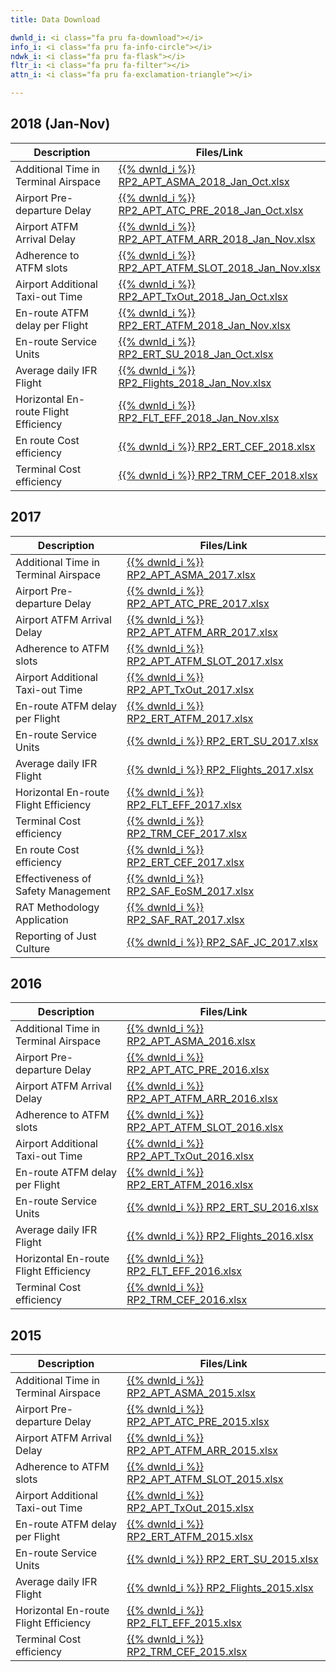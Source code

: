 ```yaml
---
title: Data Download

dwnld_i: <i class="fa pru fa-download"></i>
info_i: <i class="fa pru fa-info-circle"></i>
ndwk_i: <i class="fa pru fa-flask"></i>
fltr_i: <i class="fa pru fa-filter"></i>
attn_i: <i class="fa pru fa-exclamation-triangle"></i>

---
```


## 2018 (Jan-Nov)

| Description                           |  Files/Link                                                           |
|---------------------------------------|-----------------------------------------------------------------------|
| Additional Time in Terminal Airspace  | [{{% dwnld_i %}} RP2_APT_ASMA_2018_Jan_Oct.xlsx][RP2_APT_ASMA_2018]           |
| Airport Pre-departure Delay           | [{{% dwnld_i %}} RP2_APT_ATC_PRE_2018_Jan_Oct.xlsx][RP2_APT_ATC_PRE_2018]     |
| Airport ATFM Arrival Delay            | [{{% dwnld_i %}} RP2_APT_ATFM_ARR_2018_Jan_Nov.xlsx][RP2_APT_ATFM_ARR_2018]   |
| Adherence to ATFM slots               | [{{% dwnld_i %}} RP2_APT_ATFM_SLOT_2018_Jan_Nov.xlsx][RP2_APT_ATFM_SLOT_2018] |
| Airport Additional Taxi-out Time      | [{{% dwnld_i %}} RP2_APT_TxOut_2018_Jan_Oct.xlsx][RP2_APT_TxOut_2018]         |
| En-route ATFM delay per Flight        | [{{% dwnld_i %}} RP2_ERT_ATFM_2018_Jan_Nov.xlsx][RP2_ERT_ATFM_2018]           |
| En-route Service Units                | [{{% dwnld_i %}} RP2_ERT_SU_2018_Jan_Oct.xlsx][RP2_ERT_SU_2018]               |
| Average daily IFR Flight              | [{{% dwnld_i %}} RP2_Flights_2018_Jan_Nov.xlsx][RP2_Flights_2018]             |
| Horizontal En-route Flight Efficiency | [{{% dwnld_i %}} RP2_FLT_EFF_2018_Jan_Nov.xlsx][RP2_FLT_EFF_2018]             |
| En route Cost efficiency              | [{{% dwnld_i %}} RP2_ERT_CEF_2018.xlsx][RP2_ERT_CEF_2018]             |
| Terminal Cost efficiency              | [{{% dwnld_i %}} RP2_TRM_CEF_2018.xlsx][RP2_TRM_CEF_2018]             |


[RP2_APT_ASMA_2018]:      /prudata/dashboard/download/2018/RP2_APT_ASMA_2018_Jan_Oct.xlsx
[RP2_APT_ATC_PRE_2018]:   /prudata/dashboard/download/2018/RP2_APT_ATC_PRE_2018_Jan_Oct.xlsx
[RP2_APT_ATFM_ARR_2018]:  /prudata/dashboard/download/2018/RP2_APT_ATFM_ARR_2018_Jan_Nov.xlsx
[RP2_APT_ATFM_SLOT_2018]: /prudata/dashboard/download/2018/RP2_APT_ATFM_SLOT_2018_Jan_Nov.xlsx
[RP2_APT_TxOut_2018]:     /prudata/dashboard/download/2018/RP2_APT_TxOut_2018_Jan_Oct.xlsx
[RP2_ERT_ATFM_2018]:      /prudata/dashboard/download/2018/RP2_ERT_ATFM_2018_Jan_Nov.xlsx
[RP2_ERT_SU_2018]:        /prudata/dashboard/download/2018/RP2_ERT_SU_2018_Jan_Oct.xlsx
[RP2_Flights_2018]:       /prudata/dashboard/download/2018/RP2_Flights_2018_Jan_Nov.xlsx
[RP2_FLT_EFF_2018]:       /prudata/dashboard/download/2018/RP2_FLT_EFF_2018_Jan_Nov.xlsx
[RP2_ERT_CEF_2018]:       /prudata/dashboard/download/2018/RP2_ERT_CEF_2018.xlsx
[RP2_TRM_CEF_2018]:       /prudata/dashboard/download/2018/RP2_TRM_CEF_2018.xlsx


## 2017

| Description                           |  Files/Link                                                           |
|---------------------------------------|-----------------------------------------------------------------------|
| Additional Time in Terminal Airspace  | [{{% dwnld_i %}} RP2_APT_ASMA_2017.xlsx][RP2_APT_ASMA_2017]           |
| Airport Pre-departure Delay           | [{{% dwnld_i %}} RP2_APT_ATC_PRE_2017.xlsx][RP2_APT_ATC_PRE_2017]     |
| Airport ATFM Arrival Delay            | [{{% dwnld_i %}} RP2_APT_ATFM_ARR_2017.xlsx][RP2_APT_ATFM_ARR_2017]   |
| Adherence to ATFM slots               | [{{% dwnld_i %}} RP2_APT_ATFM_SLOT_2017.xlsx][RP2_APT_ATFM_SLOT_2017] |
| Airport Additional Taxi-out Time      | [{{% dwnld_i %}} RP2_APT_TxOut_2017.xlsx][RP2_APT_TxOut_2017]         |
| En-route ATFM delay per Flight        | [{{% dwnld_i %}} RP2_ERT_ATFM_2017.xlsx][RP2_ERT_ATFM_2017]           |
| En-route Service Units                | [{{% dwnld_i %}} RP2_ERT_SU_2017.xlsx][RP2_ERT_SU_2017]               |
| Average daily IFR Flight              | [{{% dwnld_i %}} RP2_Flights_2017.xlsx][RP2_Flights_2017]             |
| Horizontal En-route Flight Efficiency | [{{% dwnld_i %}} RP2_FLT_EFF_2017.xlsx][RP2_FLT_EFF_2017]             |
| Terminal Cost efficiency              | [{{% dwnld_i %}} RP2_TRM_CEF_2017.xlsx][RP2_TRM_CEF_2017]             |
| En route Cost efficiency              | [{{% dwnld_i %}} RP2_ERT_CEF_2017.xlsx][RP2_ERT_CEF_2017]             |
| Effectiveness of Safety Management    | [{{% dwnld_i %}} RP2_SAF_EoSM_2017.xlsx][RP2_SAF_EoSM_2017]           |
| RAT Methodology Application           | [{{% dwnld_i %}} RP2_SAF_RAT_2017.xlsx][RP2_SAF_RAT_2017]             |
| Reporting of Just Culture             | [{{% dwnld_i %}} RP2_SAF_JC_2017.xlsx][RP2_SAF_JC_2017]               |


[RP2_APT_ASMA_2017]:      /prudata/dashboard/download/2017/RP2_APT_ASMA_2017.xlsx
[RP2_APT_ATC_PRE_2017]:   /prudata/dashboard/download/2017/RP2_APT_ATC_PRE_2017.xlsx
[RP2_APT_ATFM_ARR_2017]:  /prudata/dashboard/download/2017/RP2_APT_ATFM_ARR_2017.xlsx
[RP2_APT_ATFM_SLOT_2017]: /prudata/dashboard/download/2017/RP2_APT_ATFM_SLOT_2017.xlsx
[RP2_APT_TxOut_2017]:     /prudata/dashboard/download/2017/RP2_APT_TxOut_2017.xlsx
[RP2_ERT_ATFM_2017]:      /prudata/dashboard/download/2017/RP2_ERT_ATFM_2017.xlsx
[RP2_ERT_SU_2017]:        /prudata/dashboard/download/2017/RP2_ERT_SU_2017.xlsx
[RP2_Flights_2017]:       /prudata/dashboard/download/2017/RP2_Flights_2017.xlsx
[RP2_FLT_EFF_2017]:       /prudata/dashboard/download/2017/RP2_FLT_EFF_2017.xlsx
[RP2_TRM_CEF_2017]:       /prudata/dashboard/download/2017/RP2_TRM_CEF_2017.xlsx
[RP2_ERT_CEF_2017]:        /prudata/dashboard/download/2017/RP2_ERT_CEF_2017.xlsx
[RP2_SAF_EoSM_2017]:      /prudata/dashboard/download/2017/RP2_SAF_EoSM_2017.xlsx
[RP2_SAF_RAT_2017]:       /prudata/dashboard/download/2017/RP2_SAF_RAT_2017.xlsx
[RP2_SAF_JC_2017]:        /prudata/dashboard/download/2017/RP2_SAF_JC_2017.xlsx



## 2016

| Description                           |  Files/Link                                                           |
|---------------------------------------|-----------------------------------------------------------------------|
| Additional Time in Terminal Airspace  | [{{% dwnld_i %}} RP2_APT_ASMA_2016.xlsx][RP2_APT_ASMA_2016]           |
| Airport Pre-departure Delay           | [{{% dwnld_i %}} RP2_APT_ATC_PRE_2016.xlsx][RP2_APT_ATC_PRE_2016]     |
| Airport ATFM Arrival Delay            | [{{% dwnld_i %}} RP2_APT_ATFM_ARR_2016.xlsx][RP2_APT_ATFM_ARR_2016]   |
| Adherence to ATFM slots               | [{{% dwnld_i %}} RP2_APT_ATFM_SLOT_2016.xlsx][RP2_APT_ATFM_SLOT_2016] |
| Airport Additional Taxi-out Time      | [{{% dwnld_i %}} RP2_APT_TxOut_2016.xlsx][RP2_APT_TxOut_2016]         |
| En-route ATFM delay per Flight        | [{{% dwnld_i %}} RP2_ERT_ATFM_2016.xlsx][RP2_ERT_ATFM_2016]           |
| En-route Service Units                | [{{% dwnld_i %}} RP2_ERT_SU_2016.xlsx][RP2_ERT_SU_2016]               |
| Average daily IFR Flight              | [{{% dwnld_i %}} RP2_Flights_2016.xlsx][RP2_Flights_2016]             |
| Horizontal En-route Flight Efficiency | [{{% dwnld_i %}} RP2_FLT_EFF_2016.xlsx][RP2_FLT_EFF_2016]             |
| Terminal Cost efficiency              | [{{% dwnld_i %}} RP2_TRM_CEF_2016.xlsx][RP2_TRM_CEF_2016]             |


[RP2_APT_ASMA_2016]:      /prudata/dashboard/download/2016/RP2_APT_ASMA_2016.xlsx
[RP2_APT_ATC_PRE_2016]:   /prudata/dashboard/download/2016/RP2_APT_ATC_PRE_2016.xlsx
[RP2_APT_ATFM_ARR_2016]:  /prudata/dashboard/download/2016/RP2_APT_ATFM_ARR_2016.xlsx
[RP2_APT_ATFM_SLOT_2016]: /prudata/dashboard/download/2016/RP2_APT_ATFM_SLOT_2016.xlsx
[RP2_APT_TxOut_2016]:     /prudata/dashboard/download/2016/RP2_APT_TxOut_2016.xlsx
[RP2_ERT_ATFM_2016]:      /prudata/dashboard/download/2016/RP2_ERT_ATFM_2016.xlsx
[RP2_ERT_SU_2016]:        /prudata/dashboard/download/2016/RP2_ERT_SU_2016.xlsx
[RP2_Flights_2016]:       /prudata/dashboard/download/2016/RP2_Flights_2016.xlsx
[RP2_FLT_EFF_2016]:       /prudata/dashboard/download/2016/RP2_FLT_EFF_2016.xlsx
[RP2_TRM_CEF_2016]:       /prudata/dashboard/download/2016/RP2_TRM_CEF_2016.xlsx



## 2015

| Description                           |  Files/Link                                                           |
|---------------------------------------|-----------------------------------------------------------------------|
| Additional Time in Terminal Airspace  | [{{% dwnld_i %}} RP2_APT_ASMA_2015.xlsx][RP2_APT_ASMA_2015]           |
| Airport Pre-departure Delay           | [{{% dwnld_i %}} RP2_APT_ATC_PRE_2015.xlsx][RP2_APT_ATC_PRE_2015]     |
| Airport ATFM Arrival Delay            | [{{% dwnld_i %}} RP2_APT_ATFM_ARR_2015.xlsx][RP2_APT_ATFM_ARR_2015]   |
| Adherence to ATFM slots               | [{{% dwnld_i %}} RP2_APT_ATFM_SLOT_2015.xlsx][RP2_APT_ATFM_SLOT_2015] |
| Airport Additional Taxi-out Time      | [{{% dwnld_i %}} RP2_APT_TxOut_2015.xlsx][RP2_APT_TxOut_2015]         |
| En-route ATFM delay per Flight        | [{{% dwnld_i %}} RP2_ERT_ATFM_2015.xlsx][RP2_ERT_ATFM_2015]           |
| En-route Service Units                | [{{% dwnld_i %}} RP2_ERT_SU_2015.xlsx][RP2_ERT_SU_2015]               |
| Average daily IFR Flight              | [{{% dwnld_i %}} RP2_Flights_2015.xlsx][RP2_Flights_2015]             |
| Horizontal En-route Flight Efficiency | [{{% dwnld_i %}} RP2_FLT_EFF_2015.xlsx][RP2_FLT_EFF_2015]             |
| Terminal Cost efficiency              | [{{% dwnld_i %}} RP2_TRM_CEF_2015.xlsx][RP2_TRM_CEF_2015]             |


[RP2_APT_ASMA_2015]:      ../download/2015/RP2_APT_ASMA_2015.xlsx
[RP2_APT_ATC_PRE_2015]:   ../download/2015/RP2_APT_ATC_PRE_2015.xlsx
[RP2_APT_ATFM_ARR_2015]:  ../download/2015/RP2_APT_ATFM_ARR_2015.xlsx
[RP2_APT_ATFM_SLOT_2015]: ../download/2015/RP2_APT_ATFM_SLOT_2015.xlsx
[RP2_APT_TxOut_2015]:     ../download/2015/RP2_APT_TxOut_2015.xlsx
[RP2_ERT_ATFM_2015]:      ../download/2015/RP2_ERT_ATFM_2015.xlsx
[RP2_ERT_SU_2015]:        ../download/2015/RP2_ERT_SU_2015.xlsx
[RP2_Flights_2015]:       ../download/2015/RP2_Flights_2015.xlsx
[RP2_FLT_EFF_2015]:       ../download/2015/RP2_FLT_EFF_2015.xlsx
[RP2_TRM_CEF_2015]:       ../download/2015/RP2_TRM_CEF_2015.xlsx
